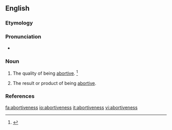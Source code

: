 ==English==

===Etymology===
{{suffix|abortive|ness}}


===Pronunciation===
* {{a|US}} {{IPA|/əˈbɔɹ.tɪv.nəs/}}

===Noun===
{{en-noun|-|es}}

# {{context|uncountable}} The quality of being [[abortive]]. {{defdate|First attested in the early 17<sup>th</sup> century.}}<ref>{{reference-book | last =| first = | authorlink =  | coauthors =  | editor =Brown, Lesley  | others =  | title = The Shorter Oxford English Dictionary | origdate =  | origyear = 1933| origmonth =  | url =  | format =  | accessdate =  | accessyear =  | accessmonth =  | edition = 5th | date =  | year =2003| month =  | publisher =Oxford University Press  | location =Oxford, UK | language =  | id =  | doi = | isbn =978-0-19-860575-7 | lccn = | ol = | pages =7| chapter =  | chapterurl =  | quote =}}</ref>
# {{context|countable}} The result or product of being [[abortive]].

===References===
<references/>

[[fa:abortiveness]]
[[io:abortiveness]]
[[it:abortiveness]]
[[vi:abortiveness]]